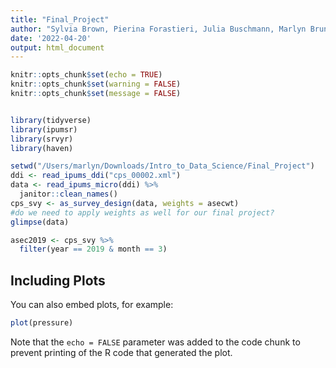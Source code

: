 ```yaml
---
title: "Final_Project"
author: "Sylvia Brown, Pierina Forastieri, Julia Buschmann, Marlyn Bruno"
date: '2022-04-20'
output: html_document
---
```


```r
knitr::opts_chunk$set(echo = TRUE)
knitr::opts_chunk$set(warning = FALSE)
knitr::opts_chunk$set(message = FALSE)


library(tidyverse)
library(ipumsr)
library(srvyr)
library(haven)

```


```r

setwd("/Users/marlyn/Downloads/Intro_to_Data_Science/Final_Project")
ddi <- read_ipums_ddi("cps_00002.xml")
data <- read_ipums_micro(ddi) %>%
  janitor::clean_names()
cps_svy <- as_survey_design(data, weights = asecwt)
#do we need to apply weights as well for our final project? 
glimpse(data)

asec2019 <- cps_svy %>%
  filter(year == 2019 & month == 3)


```

## Including Plots

You can also embed plots, for example:

```r
plot(pressure)
```

Note that the `echo = FALSE` parameter was added to the code chunk to prevent printing of the R code that generated the plot.
